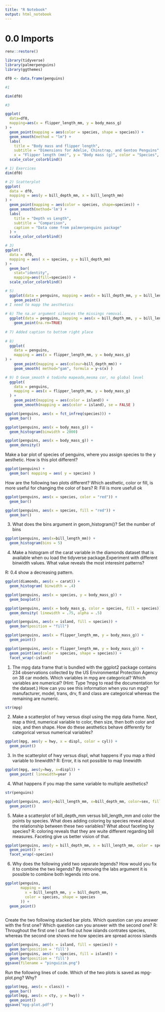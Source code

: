 ```yaml
---
title: "R Notebook"
output: html_notebook
---
```



# 0.0 Imports

```r
renv::restore()
```


```r
library(tidyverse)
library(palmerpenguins)
library(ggthemes)
```


```r
df0 <- data.frame(penguins)
```



```r
#1

dim(df0)

```


```r
#3

ggplot(
  data=df0,
  mapping=aes(x = flipper_length_mm, y = body_mass_g)
) +
  geom_point(mapping = aes(color = species, shape = species)) +
  geom_smooth(method = "lm") +
  labs(
    title = "Body mass and flipper length",
    subtitle = "Dimensions for Adelie, Chinstrap, and Gentoo Penguins",
    x = "Flipper length (mm)", y = "Body mass (g)", color = "Species", shape = "Species") + 
  scale_color_colorblind()
```


```r
# 1) Exercices
dim(df0)

# 2) Scatterplot
ggplot(
  data = df0,
  mapping = aes(y = bill_depth_mm, x = bill_length_mm)
) + 
  geom_point(mapping = aes(color = species, shape=species)) +
  geom_smooth(method='lm') +
  labs(
    title = "Depth vs Length",
    subtitle = "Comparison",
    caption = "Data come from palmerpenguins package"
  ) +
  scale_color_colorblind()

# 3)
ggplot(
  data = df0,
  mapping = aes( x = species, y = bill_depth_mm)
) +
  geom_bar(
    stat="identity", 
    mapping=aes(fill=species)) +
  scale_color_colorblind()

# 5)
  ggplot(data = penguins, mapping = aes(x = bill_depth_mm, y = bill_length_mm)) +
    geom_point()
# I need to mapp the aesthetics
  
# 6) The na.ar argument silences the missings removal.
  ggplot(data = penguins, mapping = aes(x = bill_depth_mm, y = bill_length_mm)) +
    geom_point(na.rm=TRUE)
  
# 7) Added caption to bottom right place
  
# 8)
  ggplot(
    data = penguins,
    mapping = aes(x = flipper_length_mm, y = body_mass_g)
) + 
    geom_point(mapping = aes(colour=bill_depth_mm)) +
    geom_smooth( method="gam", formula = y~s(x) )

# 9) O Geom_smooth é todinho mapeado,mesma cor, no global level
  ggplot(
    data = penguins,
    mapping = aes(x = flipper_length_mm, y = body_mass_g)
  ) + 
    geom_point(mapping = aes(color = island)) +
    geom_smooth(mapping = aes(color = island), se = FALSE )

```

```r
ggplot(penguins, aes(x = fct_infreq(species))) +
  geom_bar()
```

```r
ggplot(penguins, aes(x = body_mass_g)) +
  geom_histogram(binwidth = 2000)
```

```r
ggplot(penguins, aes(x = body_mass_g)) +
  geom_density()

```


Make a bar plot of species of penguins, where you assign
species to the y aesthetic. How is this plot different?

```r
ggplot(penguins) +
  geom_bar( mapping = aes( y = species) )

```


How are the following two plots different? Which aesthetic, color or
fill, is more useful for changing the color of bars?
R: Fill is more usefull ok

```r
ggplot(penguins, aes(x = species, color = "red")) +
  geom_bar()

ggplot(penguins, aes(x = species, fill = "red")) +
  geom_bar()

```

3. What does the bins argument in geom_histogram()?
Set the number of bins


```r
ggplot(penguins, aes(x=bill_length_mm)) +
  geom_histogram(bins = 5)
```


4. Make a histogram of the carat variable in the diamonds dataset that is available when ou load the tidyverse package.Experiment with different binwidth values. What value reveals the most interesint patterns?

R: 0.4 show a decreasing pattern.

```r
ggplot(diamonds, aes(x = carat)) +
  geom_histogram( binwidth = .4)
```

```r
ggplot(penguins, aes(x = species, y = body_mass_g)) +
  geom_boxplot()
```

```r
ggplot(penguins, aes(x = body_mass_g, color = species, fill = species)) +
  geom_density( linewidth = .75, alpha = .5)
```

```r
ggplot(penguins, aes(x = island, fill = species)) +
  geom_bar(position = "fill")
```

```r
ggplot(penguins, aes(x = flipper_length_mm, y = body_mass_g)) +
  geom_point()
```

```r
ggplot(penguins, aes(x = flipper_length_mm, y = body_mass_g)) +
  geom_point(aes(color = species, shape = species)) +
  facet_wrap(~island)
```

1. The mpg data frame that is bundled with the ggplot2 package contains
234 observations collected by the US Environmental Protection
Agency on 38 car models. Which variables in mpg are categorical?
Which variables are numerical? (Hint: Type ?mpg to read the
documentation for the dataset.) How can you see this information
when you run mpg?
manufacturer, model, trans, drv, fl and class are categorical whereas the remaining are numeric.


```r
str(mpg)
```




2. Make a scatterplot of hwy versus displ using the mpg data frame.
Next, map a third, numerical variable to color, then size, then both
color and size, and then shape. How do these aesthetics behave
differently for categorical versus numerical variables?

```r
ggplot(mpg, aes(y = hwy, x = displ, color = cyl)) +
  geom_point()
```





3. In the scatterplot of hwy versus displ, what happens if you map a
third variable to linewidth?
R: Error, it is not possible to map linewidth

```r
ggplot(mpg, aes(y=hwy, x=displ)) +
  geom_point( linewidth=year )
```




4. What happens if you map the same variable to multiple aesthetics?

```r
str(penguins)

ggplot(penguins, aes(y=bill_length_mm, x=bill_depth_mm, color=sex, fill=sex, shape=sex)) +
  geom_point()
```




5. Make a scatterplot of bill_depth_mm versus bill_length_mm
and color the points by species. What does adding coloring by
species reveal about the relationship between these two variables?
What about faceting by species?
R: coloring reveals that they are wuite different regarding bill measures. Faceting give us better vision of that.


```r
ggplot(penguins, aes(y = bill_depth_mm, x = bill_length_mm, color = species)) +
  geom_point() +
  facet_wrap(~species)

```



6. Why does the following yield two separate legends? How would you
fix it to combine the two legends?
By removing the labs argument it is possible to combine both legends into one.

```r
ggplot(penguins, 
       mapping = aes(
         x = bill_length_mm, y = bill_depth_mm,
         color = species, shape = species
       )) +
  geom_point()
  
```


Create the two following stacked bar plots. Which question can you
answer with the first one? Which question can you answer with the
second one?
R: Throughout the first one I can find out how islands contrates species, whereas the second one shows me how species are spread across islands

```r
ggplot(penguins, aes(x = island, fill = species)) +
  geom_bar(position = 'fill')
ggplot(penguins, aes(x = species, fill = island)) +
  geom_bar(position = 'fill')
ggsave(filename = "pinguizim.png")


```

Run the following lines of code. Which of the two plots is saved as
mpg-plot.png? Why?


```r
ggplot(mpg, aes(x = class)) +
  geom_bar()
ggplot(mpg, aes(x = cty, y = hwy)) +
  geom_point()
ggsave("mpg-plot.pdf")

```


